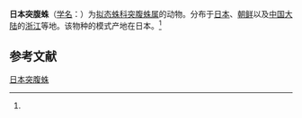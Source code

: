 {{Speciesbox
| name = 日本突腹蛛
| status = 
| status_system = 
| image = 
| genus = Ero
| species = japonica
| authority = (Boes. et Str., 1906)<ref name='id12883'>{{cite web| url =http://www.bioinfo.cn/db05/BjdwSpecies.php?action=view&id=12883| title =日本突腹蛛| work =《中国动物物种编目数据库》| publisher =中国科学院微生物研究所| author =中国科学院动物研究所| accessdate =2009-04-28| deadurl =yes| archiveurl =https://web.archive.org/web/20160305040139/http://www.bioinfo.cn/db05/BjdwSpecies.php?action=view&id=12883| archivedate =2016-03-05}}</ref>
}}

'''日本突腹蛛'''（[[学名|学名]]：{{lang|la|''Ero japonica''}}）为[[拟态蛛科|拟态蛛科]][[突腹蛛属|突腹蛛属]]的动物。分布于[[日本|日本]]、[[朝鲜|朝鲜]]以及[[中国大陆|中国大陆]]的[[浙江|浙江]]等地。该物种的模式产地在日本。<ref name='id12883'/>

== 参考文献 ==
{{reflist}}

{{Wikispecies|Ero japonica}}
{{Taxonbar|from=Q3921277}}

[[Category:突腹蛛属|日本突腹蛛]]


{{蜘蛛小作品}}